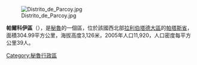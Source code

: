 [[Image:Distrito_de_Parcoy.jpg|right]]

'''帕爾科伊區'''（{{lang-es|Distrito de Parcoy}}），是[[秘魯|秘魯]]的一個區，位於該國西北部[[拉利伯塔德大區|拉利伯塔德大區]]的[[帕塔斯省|帕塔斯省]]，面積304.99平方公里，海拔高度3,126米，2005年人口11,920，人口密度每平方公里39人。

{{Peru-geo-stub}}
[[Category:秘魯行政區|Category:秘魯行政區]]